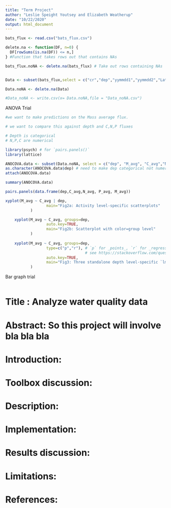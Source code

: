 ```yaml
---
title: "Term Project"
author: "Leslie Speight Youtsey and Elizabeth Weatherup"
date: "10/22/2020"
output: html_document
---
```


```r
bats_flux <- read.csv("bats_flux.csv")

delete.na <- function(DF, n=0) {
  DF[rowSums(is.na(DF)) <= n,]
} #Function that takes rows out that contains NAs 

bats_flux.noNA <- delete.na(bats_flux) # Take out rows containing NAs 


Data <- subset(bats_flux,select = c("cr","dep","yymmdd1","yymmdd2","Lat2","Lat2.1","Long1","Long2","M_avg","C_avg","N_avg","P_avg"))

Data.noNA <- delete.na(Data)

#Data_noNA <- write.csv(x= Data.noNA,file = "Data_noNA.csv")
```


ANOVA Trial 
```r
#we want to make predictions on the Mass average flux. 

# we want to compare this against depth and C,N,P fluxes 

# Depth is categorical 
# N,P,C are numerical 

library(psych) # for `pairs.panels()`
library(lattice)

ANOCOVA.data <- subset(Data.noNA, select = c("dep", "M_avg", "C_avg","N_avg","P_avg"))
as.character(ANOCOVA.data$dep) # need to make dep categorical not numerical 
attach(ANOCOVA.data)

summary(ANOCOVA.data)

pairs.panels(data.frame(dep,C_avg,N_avg, P_avg, M_avg))

xyplot(M_avg ~ C_avg | dep, 
                  main="Fig2a: Activity level-specific scatterplots"
           )

    xyplot(M_avg ~ C_avg, groups=dep, 
                  auto.key=TRUE,
                  main="Fig2b: Scatterplot with color=group level"
           )
    
    xyplot(M_avg ~ C_avg, groups=dep, 
                  type=c("p","r"), # `p` for _points_, `r` for _regression line_
                                   # see https://stackoverflow.com/questions/12972039/plotting-xyplot-with-regression-line-on-lattice-graphics for more
                  auto.key=TRUE,
                  main="Fig3: Three standalone depth level-specific `lm()` fits"
           )
```

Bar graph trial 
```r


```
# Title : Analyze water quality data 

# Abstract: So this project will involve bla bla bla 

# Introduction: 

# Toolbox discussion:

# Description:

# Implementation:

# Results discussion:

# Limitations:

# References:

